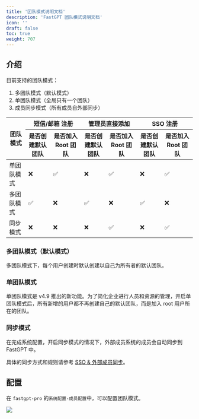```yaml
---
title: '团队模式说明文档'
description: 'FastGPT 团队模式说明文档'
icon: ''
draft: false
toc: true
weight: 707
---
```


## 介绍

目前支持的团队模式：

1. 多团队模式（默认模式）
2. 单团队模式（全局只有一个团队）
3. 成员同步模式（所有成员自外部同步）

<table class="table-hover table-striped-columns" style={{ textAlign: 'center' }}>
  <thead>
    <tr>
      <th rowSpan="2" class="text-center">团队模式</th>
      <th colspan="2" class="text-center">短信/邮箱 注册</th>
      <th colspan="2" class="text-center">管理员直接添加</th>
      <th colspan="2" class="text-center">SSO 注册</th>
    </tr>
    <tr>
      <th class="text-center">是否创建默认团队</th>
      <th class="text-center">是否加入 Root 团队</th>
      <th class="text-center">是否创建默认团队</th>
      <th class="text-center">是否加入 Root 团队</th>
      <th class="text-center">是否创建默认团队</th>
      <th class="text-center">是否加入 Root 团队</th>
    </tr>
  </thead>
  <tbody >
    <tr>
      <td class="text-center">单团队模式</td>
      <td class="text-center">❌</td>
      <td class="text-center">✅</td>
      <td class="text-center">❌</td>
      <td class="text-center">✅</td>
      <td class="text-center">❌</td>
      <td class="text-center">✅</td>
    </tr>
    <tr>
      <td class="text-center">多团队模式</td>
      <td class="text-center">✅</td>
      <td class="text-center">❌</td>
      <td class="text-center">✅</td>
      <td class="text-center">❌</td>
      <td class="text-center">✅</td>
      <td class="text-center">❌</td>
    </tr>
    <tr>
      <td class="text-center">同步模式</td>
      <td class="text-center">❌</td>
      <td class="text-center">❌</td>
      <td class="text-center">❌</td>
      <td class="text-center">✅</td>
      <td class="text-center">❌</td>
      <td class="text-center">✅</td>
    </tr>
  </tbody>
</table>

### 多团队模式（默认模式）

多团队模式下，每个用户创建时默认创建以自己为所有者的默认团队。

### 单团队模式

单团队模式是 v4.9 推出的新功能。为了简化企业进行人员和资源的管理，开启单团队模式后，所有新增的用户都不再创建自己的默认团队，而是加入 root 用户所在的团队。

### 同步模式

在完成系统配置，开启同步模式的情况下，外部成员系统的成员会自动同步到 FastGPT 中。

具体的同步方式和规则请参考 [SSO & 外部成员同步](/docs/guide/admin/sso.md)。


## 配置

在 `fastgpt-pro` 的`系统配置-成员配置`中，可以配置团队模式。

![](/imgs/teammode.png)
